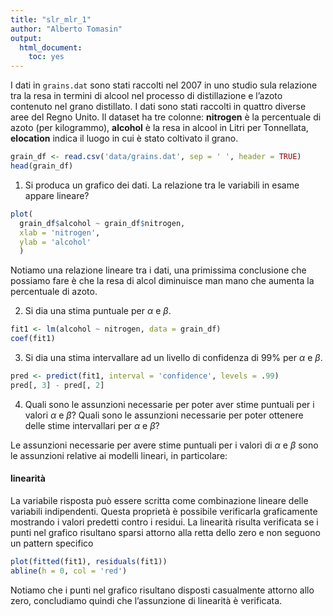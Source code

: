 ```yaml
---
title: "slr_mlr_1"
author: "Alberto Tomasin"
output: 
  html_document: 
    toc: yes
---
```


I dati in `grains.dat` sono stati raccolti nel 2007 in uno studio sula relazione tra la resa in termini di alcool nel processo di distillazione e l'azoto contenuto nel grano distillato. I dati sono stati raccolti in quattro diverse aree del Regno Unito. Il dataset ha tre colonne: **nitrogen** è la percentuale di azoto (per kilogrammo), **alcohol** è la resa in alcool in Litri per Tonnellata, **elocation** indica il luogo in cui è stato coltivato il grano.

```r
grain_df <- read.csv('data/grains.dat', sep = ' ', header = TRUE)
head(grain_df)
```



1. Si produca un grafico dei dati. La relazione tra le variabili in esame appare lineare?

```r
plot(
  grain_df$alcohol ~ grain_df$nitrogen,
  xlab = 'nitrogen',
  ylab = 'alcohol'
  )
```

Notiamo una relazione lineare tra i dati, una primissima conclusione che possiamo fare è che la resa di alcol diminuisce man mano che aumenta la percentuale di azoto.

2. Si dia una stima puntuale per $\alpha$ e $\beta$.

```r
fit1 <- lm(alcohol ~ nitrogen, data = grain_df)
coef(fit1)
```

3. Si dia una stima intervallare ad un livello di confidenza di 99% per $\alpha$ e $\beta$.

```r
pred <- predict(fit1, interval = 'confidence', levels = .99)
pred[, 3] - pred[, 2]
```

4. Quali sono le assunzioni necessarie per poter aver stime puntuali per i valori $\alpha$ e $\beta$? Quali sono le assunzioni necessarie per poter ottenere delle stime intervallari per $\alpha$ e $\beta$?

Le assunzioni necessarie per avere stime puntuali per i valori di $\alpha$ e $\beta$ sono le 
assunzioni relative ai modelli lineari, in particolare:

#### linearità 
La variabile risposta può essere scritta come combinazione lineare delle variabili indipendenti. Questa proprietà è possibile verificarla graficamente mostrando i valori predetti contro i residui. La linearità risulta verificata se i punti nel grafico risultano sparsi attorno alla retta dello zero e non seguono un pattern specifico

```r
plot(fitted(fit1), residuals(fit1))
abline(h = 0, col = 'red')
```


Notiamo che i punti nel grafico risultano disposti casualmente attorno allo zero, concludiamo quindi che l'assunzione di linearità è verificata.



